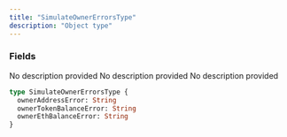 ```yaml
---
title: "SimulateOwnerErrorsType"
description: "Object type"
---
```


### Fields

<ResponseField name="ownerAddressError" type="String">
  No description provided
</ResponseField>

<ResponseField name="ownerTokenBalanceError" type="String">
  No description provided
</ResponseField>

<ResponseField name="ownerEthBalanceError" type="String">
  No description provided
</ResponseField>


```graphql SimulateOwnerErrorsType
type SimulateOwnerErrorsType {
  ownerAddressError: String
  ownerTokenBalanceError: String
  ownerEthBalanceError: String
}
```
